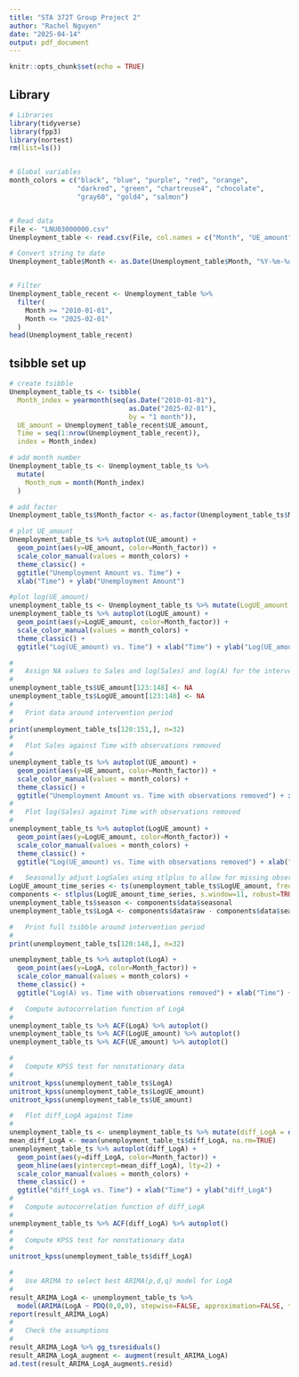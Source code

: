---
title: "STA 372T Group Project 2"
author: "Rachel Nguyen"
date: "2025-04-14"
output: pdf_document
---

```{r setup, include=FALSE}
knitr::opts_chunk$set(echo = TRUE)
```

## Library

```{r}
# Libraries
library(tidyverse)
library(fpp3)
library(nortest)
rm(list=ls())


# Global variables
month_colors = c("black", "blue", "purple", "red", "orange",
                 "darkred", "green", "chartreuse4", "chocolate", 
                 "gray60", "gold4", "salmon")


# Read data
File <- "LNU03000000.csv"
Unemployment_table <- read.csv(File, col.names = c("Month", "UE_amount"))

# Convert string to date
Unemployment_table$Month <- as.Date(Unemployment_table$Month, "%Y-%m-%d")


# Filter
Unemployment_table_recent <- Unemployment_table %>% 
  filter(
    Month >= "2010-01-01", 
    Month <= "2025-02-01"
  )
head(Unemployment_table_recent)
```

## tsibble set up

```{r}
# create tsibble
Unemployment_table_ts <- tsibble(
  Month_index = yearmonth(seq(as.Date("2010-01-01"),
                              as.Date("2025-02-01"),
                              by = "1 month")), 
  UE_amount = Unemployment_table_recent$UE_amount,
  Time = seq(1:nrow(Unemployment_table_recent)),
  index = Month_index)

# add month number
Unemployment_table_ts <- Unemployment_table_ts %>% 
  mutate(
    Month_num = month(Month_index)
  )

# add factor
Unemployment_table_ts$Month_factor <- as.factor(Unemployment_table_ts$Month_num)
```

```{r}
# plot UE_amount
Unemployment_table_ts %>% autoplot(UE_amount) + 
  geom_point(aes(y=UE_amount, color=Month_factor)) + 
  scale_color_manual(values = month_colors) + 
  theme_classic() + 
  ggtitle("Unemployment Amount vs. Time") +
  xlab("Time") + ylab("Unemployment Amount")
```

```{r}
#plot log(UE_amount)
unemployment_table_ts <- Unemployment_table_ts %>% mutate(LogUE_amount = log(UE_amount))
unemployment_table_ts %>% autoplot(LogUE_amount) +
  geom_point(aes(y=LogUE_amount, color=Month_factor)) +
  scale_color_manual(values = month_colors) +
  theme_classic() +
  ggtitle("Log(UE_amount) vs. Time") + xlab("Time") + ylab("Log(UE_amount)")
```


```{r}
#
#   Assign NA values to Sales and log(Sales) and log(A) for the intervention period 
#
unemployment_table_ts$UE_amount[123:148] <- NA
unemployment_table_ts$LogUE_amount[123:148] <- NA
#
#   Print data around intervention period
#
print(unemployment_table_ts[120:151,], n=32)
#
#   Plot Sales against Time with observations removed
#
unemployment_table_ts %>% autoplot(UE_amount) +
  geom_point(aes(y=UE_amount, color=Month_factor)) +
  scale_color_manual(values = month_colors) +
  theme_classic() +
  ggtitle("Unemployment Amount vs. Time with observations removed") + xlab("Time") + ylab("Unemployment")
#
#   Plot log(Sales) against Time with observations removed
#
unemployment_table_ts %>% autoplot(LogUE_amount) +
  geom_point(aes(y=LogUE_amount, color=Month_factor)) +
  scale_color_manual(values = month_colors) +
  theme_classic() +
  ggtitle("Log(UE_amount) vs. Time with observations removed") + xlab("Time") + ylab("Log(UE_amount)")
```


```{r}
#   Seasonally adjust LogSales using stlplus to allow for missing observations
LogUE_amount_time_series <- ts(unemployment_table_ts$LogUE_amount, frequency=12)
components <- stlplus(LogUE_amount_time_series, s.window=11, robust=TRUE)
unemployment_table_ts$season <- components$data$seasonal
unemployment_table_ts$LogA <- components$data$raw - components$data$seasonal

#   Print full tsibble around intervention period
#
print(unemployment_table_ts[120:148,], n=32)
```


```{r}
unemployment_table_ts %>% autoplot(LogA) +
  geom_point(aes(y=LogA, color=Month_factor)) +
  scale_color_manual(values = month_colors) +
  theme_classic() +
  ggtitle("Log(A) vs. Time with observations removed") + xlab("Time") + ylab("Log(A)")
```

```{r}
#   Compute autocorrelation function of LogA
#
unemployment_table_ts %>% ACF(LogA) %>% autoplot()
unemployment_table_ts %>% ACF(LogUE_amount) %>% autoplot()
unemployment_table_ts %>% ACF(UE_amount) %>% autoplot()

#
#   Compute KPSS test for nonstationary data
#
unitroot_kpss(unemployment_table_ts$LogA)
unitroot_kpss(unemployment_table_ts$LogUE_amount)
unitroot_kpss(unemployment_table_ts$UE_amount)
```

```{r}
#   Plot diff_LogA against Time
#
unemployment_table_ts <- unemployment_table_ts %>% mutate(diff_LogA = difference(LogA,1))
mean_diff_LogA <- mean(unemployment_table_ts$diff_LogA, na.rm=TRUE)
unemployment_table_ts %>% autoplot(diff_LogA) +
  geom_point(aes(y=diff_LogA, color=Month_factor)) +
  geom_hline(aes(yintercept=mean_diff_LogA), lty=2) +
  scale_color_manual(values = month_colors) +
  theme_classic() +
  ggtitle("diff_LogA vs. Time") + xlab("Time") + ylab("diff_LogA")
#
#   Compute autocorrelation function of diff_LogA
#
unemployment_table_ts %>% ACF(diff_LogA) %>% autoplot()
#
#   Compute KPSS test for nonstationary data
#
unitroot_kpss(unemployment_table_ts$diff_LogA)
```


```{r}
#
#   Use ARIMA to select best ARIMA(p,d,q) model for LogA
#
result_ARIMA_LogA <- unemployment_table_ts %>% 
  model(ARIMA(LogA ~ PDQ(0,0,0), stepwise=FALSE, approximation=FALSE, trace=FALSE))
report(result_ARIMA_LogA)
#
#   Check the assumptions
#
result_ARIMA_LogA %>% gg_tsresiduals()
result_ARIMA_LogA_augment <- augment(result_ARIMA_LogA)
ad.test(result_ARIMA_LogA_augment$.resid)
```

```{r}

```